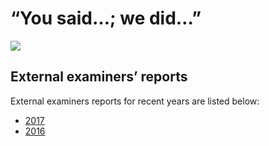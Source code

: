 # "You said...; we did..."

![](static/YouSaidWeDid2018.png)

## External examiners' reports

<!-- XXX TODO -->

External examiners reports for recent years are listed below:

-   [2017](ee/2017.pdf)
-   [2016](ee/2016.pdf)
